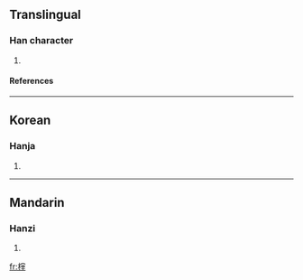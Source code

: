 ==Translingual==
===Han character===
{{Han char|rn=75|rad=木|as=10|sn=14|four=|canj=木十卜十 (DJYJ)}}
# {{defn|Han|sort=木10}}
====References====
{{Han ref|kx=0543.220|dkj=15243|dj=0931.090|hdz=21270.080|uh=699F|ud=27039}}

----
==Korean==
===Hanja===
{{ko-hanja|hangeul=재|eumhun=|rv=jae|mr=chae|y=cay}}
# {{defn|Korean}}

----
==Mandarin==
===Hanzi===
{{cmn-hanzi|pin=[[zǐ]] (zi3)|wg=tzu<sup>3</sup>}}
# {{defn|Mandarin}}

[[fr:榟]]